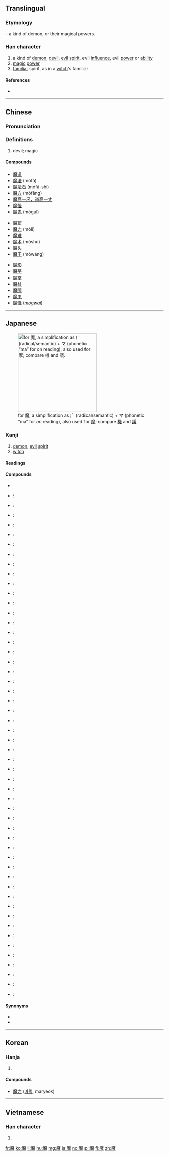 ==Translingual==

===Etymology===
{{Han compound|麻|鬼|t2=demon|ls=psc|c1=p|c2=s}} – a kind of demon, or their magical powers.

===Han character===
{{Han char|rn=194|rad=鬼|as=11|sn=21|four=0021<sub>3</sub>|canj=戈金竹山戈 (ICHUI), 戈木竹山戈 (IDHUI), 戈木竹戈 (IDHI)|ids=⿸[[麻]][[鬼]]}}

# a kind of [[demon]], [[devil]], [[evil]] [[spirit]], evil [[influence]], evil [[power]] or [[ability]]
# [[magic]] [[power]]
# [[familiar]] spirit, as in a [[witch]]'s familiar

====References====
* {{Han ref|kx=1462.670|dkj=45906|dj=1997.020|hdz=74436.110|uh=9B54|ud=39764|bh=C55D|bd=50525}}

----

==Chinese==
{{zh-forms}}

===Pronunciation===
{{zh-pron
|m=mó
|c=mo4,mo1
|h=pfs=
|md=
|mn=mô͘
|w=
|mc=y
|oc=y
|cat=n
}}

===Definitions===
{{zh-hanzi}}

# devil; magic

====Compounds====
{{top3}}
* [[魔道]]
* [[魔法]] (mófǎ)
* [[魔法石]] (mófǎ-shí)
* [[魔方]] (mófāng)
* [[魔高一尺，道高一丈]]
* [[魔怪]]
* [[魔鬼]] (móguǐ)
{{mid3}}
* [[魔窟]]
* [[魔力]] (mólì)
* [[魔难]]
* [[魔术]] (móshù)
* [[魔头]]
* [[魔王]] (mówáng)
{{mid3}}
* [[魔影]]
* [[魔芋]]
* [[魔掌]]
* [[魔杖]]
* [[魔障]]
* [[魔爪]]
* [[魔怪]] (''[[mogwai]]'')
{{bottom}}

----

==Japanese==
[[File:RYAKUJI ma.png|thumb|right|250px|{{w|Ryakuji}} for 魔, a {{w|phono-semantic}} simplification as 广 (radical/semantic) + マ (phonetic “ma” for ''on'' reading), also used for [[摩#Japanese|摩]]; compare [[機#Japanese|機]] and [[議#Japanese|議]].]]

===Kanji===
{{ja-kanji|rs=鬼11|grade=c}}

# [[demon]], [[evil]] [[spirit]]
# [[witch]]

====Readings====
{{ja-readings
|goon=[[ま]] (ma)
|kanon=[[ば]] (ba) {{non-joyo-reading}}
}}

====Compounds====
{{der-top|Compounds}}
* {{ja-r|閻魔|^えんま}}
* {{ja-r|妖魔|ようま}}: 
* {{ja-r|霊魔|れいま}}: 
* {{ja-r|邪魔|じゃま}}: 
* {{ja-r|魔鬼|まき}}: 
* {{ja-r|魔王|まおう}}: 
* {{ja-r|魔界|まかい}}: 
* {{ja-r|魔境|まきょう}}: 
* {{ja-r|魔窟|まくつ}}: 
* {{ja-r|魔手|ましゅ}}: 
* {{ja-r|邪魔|じゃま}}: 
* {{ja-r|魔性|ましょう}}: 
* {{ja-r|悪魔|あくま}}: 
* {{ja-r|悪魔主義|あくましゅぎ}}: 
* {{ja-r|魔神|まじん}}: 
* {{ja-r|魔弾|まだん}}: 
* {{ja-r|魔酔|ますい}}: 
* {{ja-r|魔睡|ますい}}: 
* {{ja-r|魔羅|まら}}: 
* {{ja-r|魔物|まもの}}:
* {{ja-r|魔者|まもの}}: 
* {{ja-r|天魔|てんま}}: 
* {{ja-r|病魔|びょうま}}: 
* {{ja-r|水魔|すいま}}: 
* {{ja-r|魔羅|まら}}: 
* {{ja-r|魔幻|まげん}}: 
* {{ja-r|魔術|まじゅつ}}: 
* {{ja-r|魔術師|まじゅつし}}: 
* {{ja-r|魔術士|まじゅつし}}: 
* {{ja-r|魔道|まどう}}: 
* {{ja-r|魔道師|まどうし}}: 
* {{ja-r|魔道士|まどうし}}: 
* {{ja-r|魔導|まどう}}: 
* {{ja-r|魔導師|まどうし}}: 
* {{ja-r|魔導士|まどうし}}: 
* {{ja-r|魔法|まほう}}: 
* {{ja-r|魔法円|まほうえん}}: 
* {{ja-r|魔法師|まほうし}}: 
* {{ja-r|魔法士|まほうし}}: 
* {{ja-r|魔人|まじん}}: 
* {{ja-r|魔女|まじょ}}: 
* {{ja-r|魔男|まだん}}: 
* {{ja-r|破魔|はま}}: 
* {{ja-r|祓魔|ふつま}}: 
* {{ja-r|魔力|まりょく}}: 
* {{ja-r|放火魔|ほうかま}}: 
* {{ja-r|魔法瓶|まほうびん}}: 
* {{ja-r|使い魔|つかいま}}: 
* {{ja-r|魔が差す|まがさす}}: 
* {{ja-r|魔の海|まのうみ}}: 
* {{ja-r|魔除け|まよけ}}: 
* {{ja-r|お邪魔虫|おじゃまむし}}: 
* {{ja-r|誤魔化す|ごまかす}}: 
{{der-bottom}}

====Synonyms====
* {{l|ja|鬼}}
* {{l|ja|妖}}

----

==Korean==

===Hanja===
{{ko-hanja|hangeul=마|eumhun=|rv=ma|mr=ma|y=ma}}

# {{defn|lang=ko|sort=鬼11}}

====Compounds====
* [[魔力]] ([[마력]], maryeok)

----

==Vietnamese==

===Han character===
{{vi-hantu|[[ma]]|rs=鬼11}}

# {{defn|lang=vi|sort=鬼11}}

[[fr:魔]]
[[ko:魔]]
[[li:魔]]
[[hu:魔]]
[[mg:魔]]
[[ja:魔]]
[[no:魔]]
[[pl:魔]]
[[fi:魔]]
[[zh:魔]]